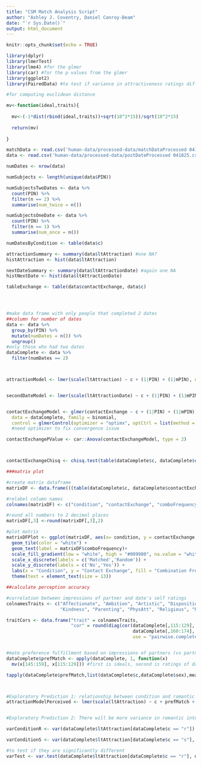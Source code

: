 ```yaml
---
title: "CSM Match Analysis Script"
author: "Ashley J. Coventry, Daniel Conroy-Beam"
date: "`r Sys.Date()`"
output: html_document
---
```


```r
knitr::opts_chunk$set(echo = TRUE)
```

```r
library(dplyr)
library(lmerTest)
library(lme4) #for the glmer
library(car) #for the p values from the glmer
library(ggplot2)
library(PairedData) #to test if variance in attractiveness ratings differs by condition
```

```r
#for computing euclidean distance

mv<-function(ideal,traits){
  
  mv<-(-1*dist(rbind(ideal,traits))+sqrt(10^2*15))/sqrt(10^2*15)
  
  return(mv)
  
}

```



```r

matchData <- read.csv('human-data/processed-data/matchDataProcessed 041825.csv')
data <- read.csv('human-data/processed-data/postDateProcessed 041825.csv')

```

```r

numDates <- nrow(data)

numSubjects <- length(unique(data$PIN))

numSubjectsTwoDates <- data %>%
  count(PIN) %>%
  filter(n == 2) %>%
  summarise(num_twice = n())

numSubjectsOneDate <- data %>%
  count(PIN) %>%
  filter(n == 1) %>%
  summarise(num_once = n())

numDatesByCondition <- table(data$c)

attractionSummary <- summary(data$ltAttraction) #one NA? 
histAttraction <- hist(data$ltAttraction)

nextDateSummary <- summary(data$ltAttractionDate) #again one NA
histNextDate <- hist(data$ltAttractionDate)

tableExchange <- table(data$contactExchange, data$c)





```


```r

#make data frame with only people that completed 2 dates
##column for number of dates
data <- data %>% 
  group_by(PIN) %>%
  mutate(numDates = n()) %>%
  ungroup()
#only those who had two dates
dataComplete <- data %>%
  filter(numDates == 2)



attractionModel <- lmer(scale(ltAttraction) ~ c + (1|PIN) + (1|mPIN), data = dataComplete) #standardized outcome


secondDateModel <- lmer(scale(ltAttractionDate) ~ c + (1|PIN) + (1|mPIN), data = dataComplete) #standardized outcome


contactExchangeModel <- glmer(contactExchange ~ c + (1|PIN) + (1|mPIN),
  data = dataComplete, family = binomial,
  control = glmerControl(optimizer = "optimx", optCtrl = list(method = "nlminb", iter.max = 10000, eval.max = 10000)))
  #need optimizer to fix convergence issue

contactExchangePValue <- car::Anova(contactExchangeModel, type = 2)



contactExchangeChisq <- chisq.test(table(dataComplete$c, dataComplete$contactExchange))

###matrix plot

#create matrix dataframe
matrixDF <- data.frame(((table(dataComplete$c, dataComplete$contactExchange))/sum(table(dataComplete$c, dataComplete$contactExchange)))*100)

#relabel column names
colnames(matrixDF) <- c("condition", "contactExchange", "comboFrequency")

#round all numbers to 2 decimal places
matrixDF[,3] <-round(matrixDF[,3],2)

#plot matrix
matrixDFPlot <- ggplot(matrixDF, aes(x= condition, y = contactExchange, fill = comboFrequency)) +
  geom_tile(color = "white") +
  geom_text(label = matrixDF$comboFrequency)+
  scale_fill_gradient(low = "white", high = "#009900", na.value = "whitesmoke") +
  scale_x_discrete(labels = c('Matched','Random')) +
  scale_y_discrete(labels = c('No','Yes')) +
  labs(x = "Condition", y = "Contact Exchange", fill = "Combination Freq.") +
  theme(text = element_text(size = 13))


```

```r

##calculate perception accuracy 

#correlation between impressions of partner and date's self ratings
colnamesTraits <- c("Affectionate", "Ambition", "Artistic", "Disposition", "Family", "Health", "Humor", "Intelligence", 
                    "Kindness", "Parenting", "PhysAtt", "Religious", "Resources", "Sexiness", "Status")

traitCors <- data.frame("trait" = colnamesTraits, 
                        "cor" = round(diag(cor(dataComplete[,115:129],
                                               dataComplete[,160:174],
                                               use = "pairwise.complete.obs")), 3))


#mate preference fulfillment based on impressions of partners (vs partner's actual self reported traits)
dataComplete$prefMatch <- apply(dataComplete, 1, function(x)
  mv(x[145:159], x[115:129])) #first is ideals, second is ratings of date

tapply(dataComplete$prefMatch,list(dataComplete$c,dataComplete$sex),mean)



#Exploratory Prediction 1: relationship between condition and romantic interest will be mediated by partner perception accuracy
attractionModelPerceived <- lmer(scale(ltAttraction) ~ c + prefMatch + (1|PIN) + (1|mPIN), data = dataComplete) #standardized outcome


#Exploratory Prediction 2: There will be more variance in romantic interest between participants in randomly assigned date partners relative to matched date partners. 

varConditionR <- var(dataComplete$ltAttraction[dataComplete$c == "r"])

varConditionS <- var(dataComplete$ltAttraction[dataComplete$c == "s"], na.rm = TRUE) #one NA case

#to test if they are significantly different
varTest <- var.test(dataComplete$ltAttraction[dataComplete$c == "r"], dataComplete$ltAttraction[dataComplete$c == "s"], paired = TRUE)


```

